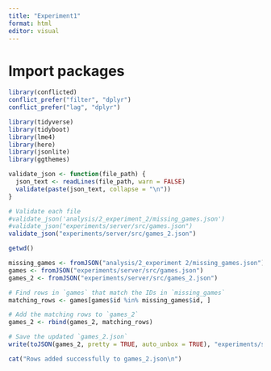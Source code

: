 ```yaml
---
title: "Experiment1"
format: html
editor: visual
---
```


# Import packages

```r

library(conflicted)  
conflict_prefer("filter", "dplyr")
conflict_prefer("lag", "dplyr")

library(tidyverse)
library(tidyboot)
library(lme4)
library(here)
library(jsonlite)
library(ggthemes)
```

```r
validate_json <- function(file_path) {
  json_text <- readLines(file_path, warn = FALSE)
  validate(paste(json_text, collapse = "\n"))
}

# Validate each file
#validate_json('analysis/2_experiment_2/missing_games.json')
#validate_json("experiments/server/src/games.json")
validate_json("experiments/server/src/games_2.json")

getwd()

```

```r
missing_games <- fromJSON("analysis/2_experiment 2/missing_games.json")
games <- fromJSON("experiments/server/src/games.json")
games_2 <- fromJSON("experiments/server/src/games_2.json")

# Find rows in `games` that match the IDs in `missing_games`
matching_rows <- games[games$id %in% missing_games$id, ]

# Add the matching rows to `games_2`
games_2 <- rbind(games_2, matching_rows)

# Save the updated `games_2.json`
write(toJSON(games_2, pretty = TRUE, auto_unbox = TRUE), "experiments/server/src/games_2.json")

cat("Rows added successfully to games_2.json\n")

```
